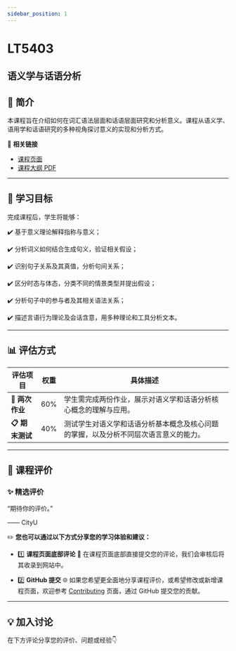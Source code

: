 ```yaml
---
sidebar_position: 1
---
```


# LT5403
## 语义学与话语分析

## **📘 简介**
本课程旨在介绍如何在词汇语法层面和话语层面研究和分析意义。课程从语义学、语用学和话语研究的多种视角探讨意义的实现和分析方式。

🔗 **相关链接**
- [课程页面](https://www.cityu.edu.hk/catalogue/pg/202526/course/LT5403.htm)
- [课程大纲 PDF](https://www.cityu.edu.hk/catalogue/pg/202526/course/LT5403.pdf)

---

## **🎯 学习目标**

完成课程后，学生将能够：

✔️ 基于意义理论解释指称与意义；

✔️ 分析词义如何结合生成句义，验证相关假设；

✔️ 识别句子关系及其真值，分析句间关系；

✔️ 区分时态与体态，分类不同的情景类型并提出假设；

✔️ 分析句子中的参与者及其相关语法关系；

✔️ 描述言语行为理论及会话含意，用多种理论和工具分析文本。

---

## **📊 评估方式**

| **评估项目**                | **权重** | **具体描述**                                                                                     |
|----------------------------|---------|-----------------------------------------------------------------------------------------------|
| **📝 两次作业**              | 60%     | 学生需完成两份作业，展示对语义学和话语分析核心概念的理解与应用。                                               |
| **📋 期末测试**              | 40%     | 测试学生对语义学和话语分析基本概念及核心问题的掌握，以及分析不同层次语言意义的能力。                                      |

---

## **💬 课程评价**

### ✨ **精选评价**
<div className={commentStyles.commentBox}>
    <p className={commentStyles.commentText}>
        “期待你的评价。”
    </p>
    <p className={commentStyles.commentAuthor}>—— CityU</p>
</div>

✏️ **您也可以通过以下方式分享您的学习体验和建议：**

- 1️⃣ **课程页面底部评论**
💬 在课程页面底部直接提交您的评论，我们会审核后将其收录到网站中。

- 2️⃣ **GitHub 提交**
🌐 如果您希望更全面地分享课程评价，或希望修改或新增课程页面，欢迎参考 [Contributing](/contributing) 页面，通过 GitHub 提交您的贡献。

---

## **💡 加入讨论**

在下方评论分享您的评价、问题或经验👇
<Utterances />
